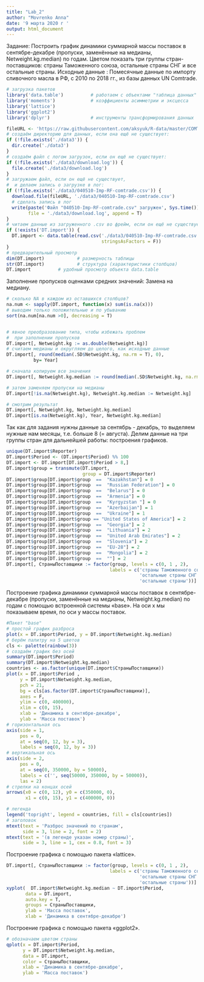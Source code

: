 ---
title: "Lab_2"
author: "Movrenko Anna"
date: '9 марта 2020 г '
output: html_document
---

Задание: Построить график динамики суммарной массы поставок в сентябре-декабре (пропуски, заменённые на медианы, Netweight.kg.median) по годам. Цветом показать  три группы стран-поставщиков: страны Таможенного союза, остальные страны СНГ и  все остальные страны. 
Исходные данные : Помесячные данные по импорту сливочного масла в РФ, с 2010 по 2018 гг., из базы данных UN Comtrade. 

```{r }
# загрузка пакетов
library('data.table')          # работаем с объектами "таблица данных"
library('moments')             # коэффициенты асимметрии и эксцесса 
library('lattice')
library('ggplot2')
library('dplyr')               # инструменты трансформирования данных

fileURL <- 'https://raw.githubusercontent.com/aksyuk/R-data/master/COMTRADE/040510-Imp-RF-comtrade.csv'
# создаём директорию для данных, если она ещё не существует:
if (!file.exists('./data3')) {
  dir.create('./data3')
}
# создаём файл с логом загрузок, если он ещё не существует:
if (!file.exists('./data3/download.log')) {
  file.create('./data3/download.log')
}
# загружаем файл, если он ещё не существует,
#  и делаем запись о загрузке в лог:
if (!file.exists('./data3/040510-Imp-RF-comtrade.csv')) {
  download.file(fileURL, './data3/040510-Imp-RF-comtrade.csv')
  # сделать запись в лог
  write(paste('Файл "040510-Imp-RF-comtrade.csv" загружен', Sys.time()), 
        file = './data3/download.log', append = T)
}
# читаем данные из загруженного .csv во фрейм, если он ещё не существует
if (!exists('DT.import')) {
  DT.import <- data.table(read.csv('./data3/040510-Imp-RF-comtrade.csv', 
                                   stringsAsFactors = F))
}
# предварительный просмотр
dim(DT.import)            # размерность таблицы
str(DT.import)            # структура (характеристики столбцов)
DT.import          # удобный просмотр объекта data.table
```
Заполнение пропусков оценками средних значений: Замена на медиану.
```{r}

# сколько NA в каждом из оставшихся столбцов?
na.num <- sapply(DT.import, function(x) sum(is.na(x)))
# выводим только положительные и по убыванию
sort(na.num[na.num >0], decreasing = T)


# явное преобразование типа, чтобы избежать проблем 
#  при заполнении пропусков
DT.import[, Netweight.kg := as.double(Netweight.kg)]
# считаем медианы и округляем до целого, как исходные данные
DT.import[, round(median(.SD$Netweight.kg, na.rm = T), 0),
          by= Year]

# сначала копируем все значения
DT.import[, Netweight.kg.median := round(median(.SD$Netweight.kg, na.rm = T), 0), by = Year]

# затем заменяем пропуски на медианы
DT.import[!is.na(Netweight.kg), Netweight.kg.median := Netweight.kg]

# смотрим результат
DT.import[, Netweight.kg, Netweight.kg.median]
DT.import[is.na(Netweight.kg), Year, Netweight.kg.median]
```
Так как для задания нужны данные за сентябрь - декабрь, то выделяем нужные нам месяцы, т.е. больше 8 (= августа). Делим данные на три группы стран для дальнейшей работы: построения графиков.
```{r}
unique(DT.import$Reporter)
DT.import$Period <- (DT.import$Period) %% 100
DT.import <- DT.import[DT.import$Period > 8,]
DT.import$group = transmute(DT.import,
                            group = DT.import$Reporter)
DT.import$group[DT.import$group  ==  "Kazakhstan"] = 0
DT.import$group[DT.import$group  ==  "Russian Federation"] = 0
DT.import$group[DT.import$group  ==  "Belarus"] = 0
DT.import$group[DT.import$group  ==  "Armenia"] = 0
DT.import$group[DT.import$group  ==  "Kyrgyzstan "] = 0
DT.import$group[DT.import$group  ==  "Azerbaijan"] = 1
DT.import$group[DT.import$group  ==  "Ukraine"] = 1
DT.import$group[DT.import$group == "United States of America"] = 2
DT.import$group[DT.import$group  ==  "Georgia"] = 2
DT.import$group[DT.import$group  ==  "Lithuania"] = 2
DT.import$group[DT.import$group  ==  "United Arab Emirates"] = 2
DT.import$group[DT.import$group  ==  "Slovenia"] = 2
DT.import$group[DT.import$group  ==  "EU-28"] = 2
DT.import$group[DT.import$group  ==  "Mongolia"] = 2
DT.import$group[DT.import$group  ==  ""] = 2
DT.import[, СтраныПоставщики := factor(group, levels = c(0, 1 , 2),
                                      labels = c('страны Таможенного союза',
                                                 'остальные страны СНГ',
                                                 'остальные страны'))]
```
Построение графика динамики суммарной массы поставок в сентябре-декабре (пропуски, заменённые на медианы, Netweight.kg.median) по годам с помощью встроенной системы «base». На оси x мы показываем время, по оси y массы поставок.
```{r }
#Пакет "base"
# простой график разброса
plot(x = DT.import$Period, y = DT.import$Netweight.kg.median)
# берём палитру на 5 цветов
cls <- palette(rainbow(3))
# создаём график без осей
summary(DT.import$Period)
summary(DT.import$Netweight.kg.median)
countries <- as.factor(unique(DT.import$СтраныПоставщики))
plot(x = DT.import$Period , 
     y = DT.import$Netweight.kg.median, 
     pch = 21, 
     bg = cls[as.factor(DT.import$СтраныПоставщики)],
     axes = F, 
     ylim = c(0, 400000), 
     xlim = c(0, 15), 
     xlab = 'Динамика в сентябре-декабре', 
     ylab = 'Масса поставок')
# горизонтальная ось 
axis(side = 1, 
     pos = 0, 
     at = seq(0, 12, by = 3),
     labels = seq(0, 12, by = 3))
# вертикальная ось
axis(side = 2, 
     pos = 0, 
     at = seq(0, 350000, by = 50000),
     labels = c('', seq(50000, 350000, by = 50000)),
     las = 2)
# стрелки на концах осей
arrows(x0 = c(0, 12), y0 = c(350000, 0),
       x1 = c(0, 15), y1 = c(400000, 0))

# легенда
legend('topright', legend = countries, fill = cls[countries])
# заголовок
mtext(text = 'Разброс значений по странам', 
      side = 3, line = 2, font = 2)
mtext(text = '(в легенде указан номер страны)', 
      side = 3, line = 1, cex = 0.8, font = 3)

```
Построение графика с помощью пакета «lattice».
```{r }
DT.import[, СтраныПоставщики := factor(group, levels = c(0, 1 , 2),
                                      labels = c('страны Таможенного союза',
                                                 'остальные страны СНГ',
                                                 'остальные страны'))]
xyplot(  DT.import$Netweight.kg.median ~ DT.import$Period,
       data = DT.import,
       auto.key = T,
       groups = СтраныПоставщики,
       ylab = 'Масса поставок',
       xlab = 'Динамика в сентябре-декабре')
```
Построение графика с помощью пакета «ggplot2».
```{r }
# обозначаем цветом страны
qplot(x = DT.import$Period,
      y = DT.import$Netweight.kg.median, 
      data = DT.import, 
      color = СтраныПоставщики,
      xlab = 'Динамика в сентябре-декабре',
      ylab = 'Масса поставок')
```